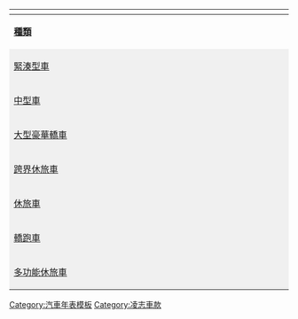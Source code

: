 {| class="navbox collapsible autocollapse"
!colspan="100%" class="navbox-title"| {{Tnavbar-collapsible| [[凌志]]（Lexus）車輛時間產品線|Lexus}}
|- style="background-color:#F0F0F0"
|rowspan=2 width=5%| '''[[北美車輛大小等級|種類]]'''
|rowspan=2 width=5%|'''分類'''
|colspan=2 width=4%| 1980年代
|colspan=20 width=28%| 1990年代
|colspan=20 width=28%| 2000年代
|colspan=20 width=28%| 2010年代
|colspan=6 width=28%| 2020年代
|- style="background-color:#F0F0F0"
|colspan=2 width=2%|9
|colspan=2 width=2%|0||colspan=2 width=2%|1||colspan=2 width=2%|2||colspan=2 width=2%|3||colspan=2 width=2%|4||colspan=2 width=2%|5||colspan=2 width=2%|6||colspan=2 width=2%|7||colspan=2 width=2%|8||colspan=2 width=2%|9
|colspan=2 width=2%|0||colspan=2 width=2%|1||colspan=2 width=2%|2||colspan=2 width=2%|3||colspan=2 width=2%|4||colspan=2 width=2%|5||colspan=2 width=2%|6||colspan=2 width=2%|7||colspan=2 width=2%|8||colspan=2 width=2%|9
|colspan=2 width=2%|0||colspan=2 width=2%|1||colspan=2 width=2%|2||colspan=2 width=2%|3||colspan=2 width=2%|4||colspan=2 width=2%|5||colspan=2 width=2%|6||colspan=2 width=2%|7||colspan=2 width=2%|8||colspan=2 width=2%|9
|colspan=2 width=2%|0||colspan=2 width=2%|1||colspan=2 width=2%|2
|- style="background-color:#E0E0E0"
| rowspan=3 style="background-color:#F0F0F0" | [[緊湊型轎車|緊湊型車]]
| style="background-color:#F0F0F0" | [[凌志CT|CT]]
|colspan=2 width=3% style="border-right:0"|
|colspan=20|
|colspan=20|
|colspan=2|
| colspan=24 style="background-color:#C0C0C0" | [[凌志CT|ZWA10]]
|- style="background-color:#E0E0E0"
| style="background-color:#F0F0F0" | [[凌志HS|HS]]
|colspan=2 width=3%|
|colspan=20|
|colspan=19|
| colspan=18 style="background-color:#C0C0C0" |[[凌志HS|ANF10]]
|colspan=3|
|colspan=6|
|- style="background-color:#E0E0E0"
| style="background-color:#F0F0F0" | [[凌志IS|IS]]
|colspan=2 width=3% style="border-right:0"|
|colspan=19|
| colspan=12 style="background-color:#C0C0C0" | [[凌志IS|XE10]]
| colspan=16 style="background-color:#C0C0C0" | [[凌志IS|XE20]]
| colspan=18 style="background-color:#C0C0C0" | [[凌志IS|XE30]]
|- style="background-color:#E0E0E0"
| rowspan=2 style="background-color:#F0F0F0" | [[中型車]]
| style="background-color:#F0F0F0" | [[凌志ES|ES]]
|colspan=1 width=1.5%|
| colspan=4 style="background-color:#C0C0C0" | [[凌志ES|V20]]
| colspan=10 style="background-color:#C0C0C0" | [[凌志ES|XV10]]
| colspan=10 style="background-color:#C0C0C0" | [[凌志ES|XV20]]
| colspan=10 style="background-color:#C0C0C0" | [[凌志ES|XV30]]
| colspan=11 style="background-color:#C0C0C0" | [[凌志ES|XV40]]
| colspan=14 style="background-color:#C0C0C0" | [[凌志ES|XV60]]
| colspan=8 style="background-color:#C0C0C0" | [[凌志ES|XZ10]]
|- style="background-color:#E0E0E0"
| style="background-color:#F0F0F0" | [[凌志GS|GS]]
|colspan=2 width=3%|
|colspan=7|
| colspan=8 style="background-color:#C0C0C0" | [[凌志GS|S140]]
| colspan=16 style="background-color:#C0C0C0" | [[凌志GS|S160]]
| colspan=13 style="background-color:#C0C0C0" | [[凌志GS|S190]]
| colspan=18 style="background-color:#C0C0C0" | [[凌志GS|L10]]
| colspan=6|
|- style="background-color:#E0E0E0"
| rowspan=1 style="background-color:#F0F0F0" | [[標準車|大型豪華轎車]]
| style="background-color:#F0F0F0" | [[凌志LS|LS]]
|colspan=1 width=1.5%|
| colspan=10 style="background-color:#C0C0C0" | [[凌志LS|XF10]]
| colspan=12 style="background-color:#C0C0C0" | [[凌志LS|XF20]]
| colspan=12 style="background-color:#C0C0C0" | [[凌志LS|XF30]]
| colspan=22 style="background-color:#C0C0C0" | [[凌志LS|XF40]]
| colspan=12 style="background-color:#C0C0C0" | [[凌志LS|XF50]]
|- style="background-color:#E0E0E0"
| rowspan=3 style="background-color:#F0F0F0" | [[跨界休旅車]]
| style="background-color:#F0F0F0" | [[凌志UX|UX]]
|colspan=2 width=3%|
|colspan=20|
|colspan=20|
|colspan=15|
|colspan=12 style="background-color:#C0C0C0" | [[凌志UX|ZA10]]
|- style="background-color:#E0E0E0"
| style="background-color:#F0F0F0" | [[凌志NX|NX]]
|colspan=2 width=3%|
|colspan=20|
|colspan=20|
|colspan=9 width=10%|
|colspan=13 width=3% style="background-color:#C0C0C0" | [[凌志NX|AZ10]]
|colspan=6 width=3% style="background-color:#C0C0C0" | [[凌志NX|AZ20]]
|- style="background-color:#E0E0E0"
| style="background-color:#F0F0F0" | [[凌志RX|RX]]
|colspan=2 width=3%|
|colspan=17|
| colspan=10 style="background-color:#C0C0C0" | [[凌志RX|XU10]]
| colspan=12 style="background-color:#C0C0C0" | [[凌志RX|XU30]]
| colspan=12 style="background-color:#C0C0C0" | [[凌志RX|AL10]]
| colspan=14 style="background-color:#C0C0C0" | [[凌志RX|AL20]]
|- style="background-color:#E0E0E0"
| rowspan=2 style="background-color:#F0F0F0" | [[運動型多用途車|休旅車]]
| style="background-color:#F0F0F0" | [[凌志GX|GX]]
|colspan=2 width=3%|
|colspan=20|
|colspan=5|
| colspan=14 style="background-color:#C0C0C0" | [[凌志GX|J120]]
| colspan=26 style="background-color:#C0C0C0" | [[凌志GX|J150]]
|- style="background-color:#E0E0E0"
| style="background-color:#F0F0F0" | [[凌志LX|LX]]
|colspan=2 width=3%|
|colspan=11|
| colspan=6 style="background-color:#C0C0C0" | [[凌志LX|J80]]
| colspan=18 style="background-color:#C0C0C0" | [[凌志LX|J100]]
| colspan=27 style="background-color:#C0C0C0" | [[凌志LX|J200]]
| colspan=4 style="background-color:#C0C0C0" | [[凌志LX|J310]]
|- style="background-color:#E0E0E0"
| rowspan=5 style="background-color:#F0F0F0" | [[轎跑車]]
| style="background-color:#F0F0F0" | [[凌志IS|IS C]]
|colspan=2 width=3% style="border-right:0"|
|colspan=20|
|colspan=16|
| colspan=13 style="background-color:#C0C0C0" | [[凌志IS#IS_C|XE20]]
|colspan=11|
|colspan=6|
|- style="background-color:#E0E0E0"
| style="background-color:#F0F0F0" | [[凌志RC|RC]]
|colspan=2 width=3%|
|colspan=20|
|colspan=20|
|colspan=9 width=10%|
|colspan=18 width=3% style="background-color:#C0C0C0" | [[凌志RC|XC10]]
|- style="background-color:#E0E0E0"
| style="background-color:#F0F0F0" | [[凌志SC|SC]]
|colspan=2 width=3%|
|colspan=3|
| colspan=20 style="background-color:#C0C0C0" | [[凌志SC|Z30]]
| colspan=19 style="background-color:#C0C0C0" | [[凌志SC|Z40]]
|colspan=18|
|colspan=6|
|- style="background-color:#E0E0E0"
| style="background-color:#F0F0F0" | [[凌志LC|LC]]
|colspan=2 width=3%|
|colspan=20|
|colspan=20|
|colspan=14 width=10%|
| colspan=12 style="background-color:#C0C0C0" |[[凌志LC|Z100]]
|- style="background-color:#E0E0E0"
| style="background-color:#F0F0F0" | [[凌志LFA|LFA]]
|colspan=2 width=3%|
|colspan=20|
|colspan=20|
|colspan=1|
| colspan=5 style="background-color:#C0C0C0" |[[凌志LFA|LFA10]]
|colspan=14|
|colspan=6|
|- style="background-color:#E0E0E0"
| rowspan=1 style="background-color:#F0F0F0" | [[多功能休旅車]]
| style="background-color:#F0F0F0" | [[豐田Alphard#雷克萨斯LM|LM]]
|colspan=2 width=3%|
|colspan=20|
|colspan=20|
|colspan=18|
|colspan=8 style="background-color:#C0C0C0" | [[豐田Alphard#雷克萨斯LM|AH30]]
|}<noinclude>
[[Category:汽車年表模板]]
[[Category:凌志車款]]
</noinclude>
